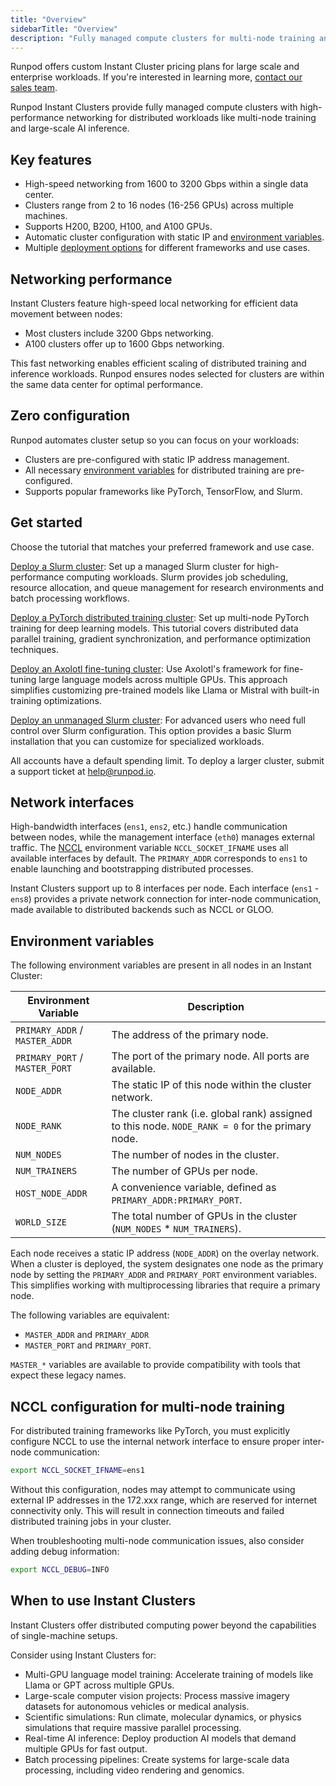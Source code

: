 ```yaml
---
title: "Overview"
sidebarTitle: "Overview"
description: "Fully managed compute clusters for multi-node training and AI inference."
---
```


<Tip>

Runpod offers custom Instant Cluster pricing plans for large scale and enterprise workloads. If you're interested in learning more, [contact our sales team](https://ecykq.share.hsforms.com/2MZdZATC3Rb62Dgci7knjbA).

</Tip>

Runpod Instant Clusters provide fully managed compute clusters with high-performance networking for distributed workloads like multi-node training and large-scale AI inference.

## Key features

* High-speed networking from 1600 to 3200 Gbps within a single data center.
* Clusters range from 2 to 16 nodes (16-256 GPUs) across multiple machines.
* Supports H200, B200, H100, and A100 GPUs.
* Automatic cluster configuration with static IP and [environment variables](#environment-variables).
* Multiple [deployment options](#get-started) for different frameworks and use cases.

## Networking performance

Instant Clusters feature high-speed local networking for efficient data movement between nodes:

* Most clusters include 3200 Gbps networking.
* A100 clusters offer up to 1600 Gbps networking.

This fast networking enables efficient scaling of distributed training and inference workloads. Runpod ensures nodes selected for clusters are within the same data center for optimal performance.

## Zero configuration

Runpod automates cluster setup so you can focus on your workloads:

* Clusters are pre-configured with static IP address management.
* All necessary [environment variables](#environment-variables) for distributed training are pre-configured.
* Supports popular frameworks like PyTorch, TensorFlow, and Slurm.

## Get started

Choose the tutorial that matches your preferred framework and use case.

[Deploy a Slurm cluster](/instant-clusters/slurm-clusters): Set up a managed Slurm cluster for high-performance computing workloads. Slurm provides job scheduling, resource allocation, and queue management for research environments and batch processing workflows.

[Deploy a PyTorch distributed training cluster](/instant-clusters/pytorch): Set up multi-node PyTorch training for deep learning models. This tutorial covers distributed data parallel training, gradient synchronization, and performance optimization techniques.

[Deploy an Axolotl fine-tuning cluster](/instant-clusters/axolotl): Use Axolotl's framework for fine-tuning large language models across multiple GPUs. This approach simplifies customizing pre-trained models like Llama or Mistral with built-in training optimizations.

[Deploy an unmanaged Slurm cluster](/instant-clusters/slurm): For advanced users who need full control over Slurm configuration. This option provides a basic Slurm installation that you can customize for specialized workloads.

<Note>

All accounts have a default spending limit. To deploy a larger cluster, submit a support ticket at [help@runpod.io](mailto:help@runpod.io).

</Note>

## Network interfaces

High-bandwidth interfaces (`ens1`, `ens2`, etc.) handle communication between nodes, while the management interface (`eth0`) manages external traffic. The [NCCL](https://developer.nvidia.com/nccl) environment variable `NCCL_SOCKET_IFNAME` uses all available interfaces by default. The `PRIMARY_ADDR` corresponds to `ens1` to enable launching and bootstrapping distributed processes.

Instant Clusters support up to 8 interfaces per node. Each interface (`ens1` - `ens8`) provides a private network connection for inter-node communication, made available to distributed backends such as NCCL or GLOO.

## Environment variables

The following environment variables are present in all nodes in an Instant Cluster:

| Environment Variable           | Description                                                                   |
| ------------------------------ | ----------------------------------------------------------------------------- |
| `PRIMARY_ADDR` / `MASTER_ADDR` | The address of the primary node.                                               |
| `PRIMARY_PORT` / `MASTER_PORT` | The port of the primary node. All ports are available.                        |
| `NODE_ADDR`                    | The static IP of this node within the cluster network.                         |
| `NODE_RANK`                    | The cluster rank (i.e. global rank) assigned to this node. `NODE_RANK = 0` for the primary node. |
| `NUM_NODES`                    | The number of nodes in the cluster.                                            |
| `NUM_TRAINERS`                 | The number of GPUs per node.                                                   |
| `HOST_NODE_ADDR`               | A convenience variable, defined as `PRIMARY_ADDR:PRIMARY_PORT`.                       |
| `WORLD_SIZE`                   | The total number of GPUs in the cluster (`NUM_NODES` \* `NUM_TRAINERS`).      |

Each node receives a static IP address (`NODE_ADDR`) on the overlay network. When a cluster is deployed, the system designates one node as the primary node by setting the `PRIMARY_ADDR` and `PRIMARY_PORT` environment variables. This simplifies working with multiprocessing libraries that require a primary node.

The following variables are equivalent: 
- `MASTER_ADDR` and `PRIMARY_ADDR`
- `MASTER_PORT` and `PRIMARY_PORT`.

`MASTER_*` variables are available to provide compatibility with tools that expect these legacy names.

## NCCL configuration for multi-node training

For distributed training frameworks like PyTorch, you must explicitly configure NCCL to use the internal network interface to ensure proper inter-node communication:

```bash
export NCCL_SOCKET_IFNAME=ens1
```

<Warning>
Without this configuration, nodes may attempt to communicate using external IP addresses in the 172.xxx range, which are reserved for internet connectivity only. This will result in connection timeouts and failed distributed training jobs in your cluster.
</Warning>

When troubleshooting multi-node communication issues, also consider adding debug information:

```bash
export NCCL_DEBUG=INFO
```

## When to use Instant Clusters

Instant Clusters offer distributed computing power beyond the capabilities of single-machine setups.

Consider using Instant Clusters for:

* Multi-GPU language model training: Accelerate training of models like Llama or GPT across multiple GPUs.
* Large-scale computer vision projects: Process massive imagery datasets for autonomous vehicles or medical analysis.
* Scientific simulations: Run climate, molecular dynamics, or physics simulations that require massive parallel processing.
* Real-time AI inference: Deploy production AI models that demand multiple GPUs for fast output.
* Batch processing pipelines: Create systems for large-scale data processing, including video rendering and genomics.
